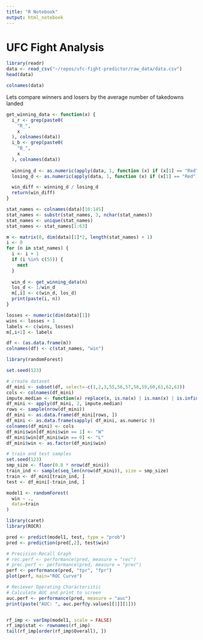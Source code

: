 ```yaml
---
title: "R Notebook"
output: html_notebook
---
```


# UFC Fight Analysis

```r
library(readr)
data <- read_csv("~/repos/ufc-fight-predictor/raw_data/data.csv")
head(data)
```
```r
colnames(data)
```

Lets compare winners and losers by the average number of takedowns landed

```r
get_winning_data <- function(x) {
  i_r <- grep(paste0(
    "R_",
    x
  ), colnames(data))
  i_b <- grep(paste0(
    "B_",
    x
  ), colnames(data))
  
  winning_d <- as.numeric(apply(data, 1, function (x) if (x[1] == "Red") return(x[i_r]) else return(x[i_b])))
  losing_d <- as.numeric(apply(data, 1, function (x) if (x[1] == "Red") return(x[i_b]) else return(x[i_r])))

  win_diff <- winning_d / losing_d
  return(win_diff)
}

stat_names <- colnames(data)[10:145]
stat_names <- substr(stat_names, 3, nchar(stat_names)) 
stat_names <- unique(stat_names)
stat_names <- stat_names[1:63]

m <- matrix(0, dim(data)[1]*2, length(stat_names) + 1)
i <- 0
for (n in stat_names) {
  i <- i + 1
  if (i %in% c(55)) {
    next
  }
  
  win_d <- get_winning_data(n)
  los_d <- 1/win_d
  m[,i] <- c(win_d, los_d)
  print(paste(i, n))
}
```


```r
losses <- numeric(dim(data)[1]) 
wins <- losses + 1
labels <- c(wins, losses)
m[,i+1] <- labels

df <- (as.data.frame(m))
colnames(df) <- c(stat_names, "win")
```

```r
library(randomForest)

set.seed(123)

# create dataset
df_mini <- subset(df, select=-c(1,2,3,55,56,57,58,59,60,61,62,63))
cols <- colnames(df_mini)
impute.median <- function(x) replace(x, is.na(x) | is.nan(x) | is.infinite(x), median(x[!is.na(x) & !is.nan(x) & !is.infinite(x)]))
df_mini <- apply(df_mini, 2, impute.median)
rows <- sample(nrow(df_mini))
df_mini <- as.data.frame(df_mini[rows, ])
df_mini <- as.data.frame(sapply( df_mini, as.numeric ))
colnames(df_mini) <- cols
df_mini$win[df_mini$win == 1] <- "W"
df_mini$win[df_mini$win == 0] <- "L"
df_mini$win <- as.factor(df_mini$win)

# train and test samples
set.seed(123)
smp_size <- floor(0.8 * nrow(df_mini))
train_ind <- sample(seq_len(nrow(df_mini)), size = smp_size)
train <- df_mini[train_ind, ]
test <- df_mini[-train_ind, ]

model1 <- randomForest(
  win ~ .,
  data=train
)
```


```r
library(caret)
library(ROCR)

pred <- predict(model1, test, type = "prob")
pred <- prediction(pred[,2], test$win)

# Precision-Recall Graph
# rec.perf <- performance(pred, measure = "rec")
# prec.perf <- performance(pred, measure = "prec")
perf <- performance(pred, "tpr", "fpr")
plot(perf, main="ROC Curve") 

# Reciever Operating Characteristic
# Calculate AUC and print to screen
auc.perf <- performance(pred, measure = "auc")
print(paste("AUC: ", auc.perf@y.values[[1]][1]))


rf_imp <- varImp(model1, scale = FALSE)
rf_imp$stat <- rownames(rf_imp)
tail(rf_imp[order(rf_imp$Overall), ])
```





